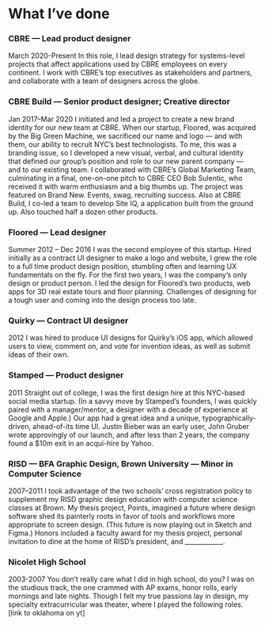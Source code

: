 # What I’ve done

### CBRE — Lead product designer
March 2020-Present
In this role, I lead design strategy for systems-level projects that affect applications used by CBRE employees on every continent. I work with CBRE’s top executives as stakeholders and partners, and collaborate with a team of designers across the globe.

### CBRE Build — Senior product designer; Creative director
Jan 2017–Mar 2020
I initiated and led a project to create a new brand identity for our new team at CBRE. When our startup, Floored, was acquired by the Big Green Machine, we sacrificed our name and logo — and with them, our ability to recruit NYC’s best technologists. To me, this was a branding issue, so I developed a new visual, verbal, and cultural identity that defined our group’s position and role to our new parent company — and to our existing team. I collaborated with CBRE’s Global Marketing Team, culminating in a final, one-on-one pitch to CBRE CEO Bob Sulentic, who received it with warm enthusiasm and a big thumbs up. The project was featured on Brand New. Events, swag, recruiting success.
Also at CBRE Build, I co-led a team to develop Site IQ, a application built from the ground up. 
Also touched half a dozen other products.

### Floored — Lead designer
Summer 2012 – Dec 2016
I was the second employee of this startup. Hired initially as a contract UI designer to make a logo and website, I grew the role to a full time product design position, stumbling often and learning UX fundamentals on the fly.  For the first two years, I was the company’s only design or product person. I led the design for Floored’s two products, web apps for 3D real estate tours and floor planning. 
Challenges of designing for a tough user and coming into the design process too late.

### Quirky — Contract UI designer
2012
I was hired to produce UI designs for Quirky’s iOS app, which allowed users to view, comment on, and vote for invention ideas, as well as submit ideas of their own.

### Stamped — Product designer
2011
Straight out of college, I was the first design hire at this NYC-based social media startup. (In a savvy move by Stamped’s founders, I was quickly paired with a manager/mentor, a designer with a decade of experience at Google and Apple.) Our app had a great idea and a unique, typographically-driven, ahead-of-its time UI. Justin Bieber was an early user, John Gruber wrote approvingly of our launch, and after less than 2 years, the company found a $10m exit in an acqui-hire by Yahoo.

### RISD — BFA Graphic Design, Brown University — Minor in Computer Science
2007–2011
I took advantage of the two schools’ cross registration policy to supplement my RISD graphic design education with computer science classes at Brown. My thesis project, Points, imagined a future where design software shed its painterly roots in favor of tools and workflows more appropriate to screen design. (This future is now playing out in Sketch and Figma.) Honors included a faculty award for my thesis project, personal invitation to dine at the home of RISD’s president, and ____________.

### Nicolet High School
2003-2007
You don’t really care what I did in high school, do you? I was on the studious track, the one crammed with AP exams, honor rolls, early mornings and late nights. Though I felt my true passions lay in design, my specialty extracurricular was theater, where I played the following roles. [link to oklahoma on yt]